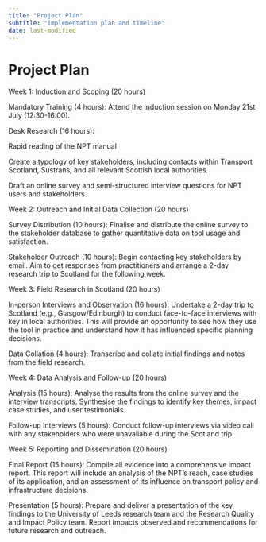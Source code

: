 ```yaml
---
title: "Project Plan"
subtitle: "Implementation plan and timeline"
date: last-modified
---
```


# Project Plan

Week 1: Induction and Scoping (20 hours) 

Mandatory Training (4 hours): Attend the induction session on Monday 21st July (12:30-16:00). 

Desk Research (16 hours): 

Rapid reading of the NPT manual 

Create a typology of key stakeholders, including contacts within Transport Scotland, Sustrans, and all relevant Scottish local authorities. 

Draft an online survey and semi-structured interview questions for NPT users and stakeholders. 

Week 2: Outreach and Initial Data Collection (20 hours) 

Survey Distribution (10 hours): Finalise and distribute the online survey to the stakeholder database to gather quantitative data on tool usage and satisfaction. 

Stakeholder Outreach (10 hours): Begin contacting key stakeholders by email. Aim to get responses from practitioners and arrange a 2-day research trip to Scotland for the following week. 

Week 3: Field Research in Scotland (20 hours) 

In-person Interviews and Observation (16 hours): Undertake a 2-day trip to Scotland (e.g., Glasgow/Edinburgh) to conduct face-to-face interviews with key in local authorities. This will provide an opportunity to see how they use the tool in practice and understand how it has influenced specific planning decisions. 

Data Collation (4 hours): Transcribe and collate initial findings and notes from the field research. 

Week 4: Data Analysis and Follow-up (20 hours) 

Analysis (15 hours): Analyse the results from the online survey and the interview transcripts. Synthesise the findings to identify key themes, impact case studies, and user testimonials. 

Follow-up Interviews (5 hours): Conduct follow-up interviews via video call with any stakeholders who were unavailable during the Scotland trip. 

Week 5: Reporting and Dissemination (20 hours) 

Final Report (15 hours): Compile all evidence into a comprehensive impact report. This report will include an analysis of the NPT’s reach, case studies of its application, and an assessment of its influence on transport policy and infrastructure decisions. 

Presentation (5 hours): Prepare and deliver a presentation of the key findings to the University of Leeds research team and the Research Quality and Impact Policy team. Report impacts observed and recommendations for future research and outreach. 